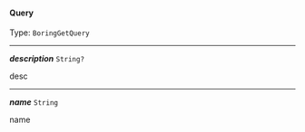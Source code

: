 


#### Query

Type: `BoringGetQuery`

---

***description*** `String?` 

desc

 

---

***name*** `String` 

name

 
